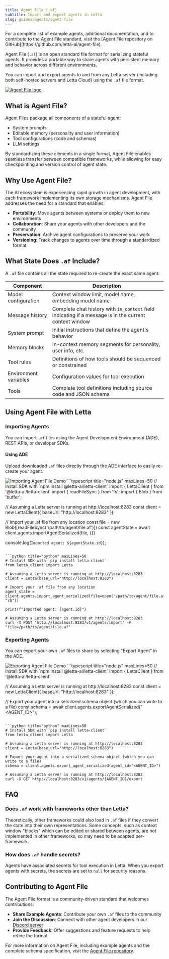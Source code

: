 ```yaml
---
title: Agent File (.af)
subtitle: Import and export agents in Letta
slug: guides/agents/agent-file
---
```


<Callout type="info">
  For a complete list of example agents, additional documentation, and to contribute to the Agent File standard, visit the [Agent File repository on GitHub](https://github.com/letta-ai/agent-file).
</Callout>

Agent File (`.af`) is an open standard file format for serializing stateful agents. It provides a portable way to share agents with persistent memory and behavior across different environments.

You can import and export agents to and from any Letta server (including both self-hosted servers and Letta Cloud) using the `.af` file format.

<Frame>
  <a href="https://github.com/letta-ai/agent-file" target="_blank">
    <img src="https://github.com/letta-ai/agent-file/raw/main/assets/agentfile.png" alt="Agent File logo" />
  </a>
</Frame>

## What is Agent File?

Agent Files package all components of a stateful agent:
- System prompts
- Editable memory (personality and user information)
- Tool configurations (code and schemas)
- LLM settings

By standardizing these elements in a single format, Agent File enables seamless transfer between compatible frameworks, while allowing for easy checkpointing and version control of agent state.

## Why Use Agent File?

The AI ecosystem is experiencing rapid growth in agent development, with each framework implementing its own storage mechanisms. Agent File addresses the need for a standard that enables:

- **Portability**: Move agents between systems or deploy them to new environments
- **Collaboration**: Share your agents with other developers and the community
- **Preservation**: Archive agent configurations to preserve your work
- **Versioning**: Track changes to agents over time through a standardized format

## What State Does `.af` Include?

A `.af` file contains all the state required to re-create the exact same agent:

| Component | Description |
|-----------|-------------|
| Model configuration | Context window limit, model name, embedding model name |
| Message history | Complete chat history with `in_context` field indicating if a message is in the current context window |
| System prompt | Initial instructions that define the agent's behavior |
| Memory blocks | In-context memory segments for personality, user info, etc. |
| Tool rules | Definitions of how tools should be sequenced or constrained |
| Environment variables | Configuration values for tool execution |
| Tools | Complete tool definitions including source code and JSON schema |

## Using Agent File with Letta

### Importing Agents

You can import `.af` files using the Agent Development Environment (ADE), REST APIs, or developer SDKs.

#### Using ADE

Upload downloaded `.af` files directly through the ADE interface to easily re-create your agent.

<Frame caption="Importing an Agent File through the ADE interface">
  <img src="https://github.com/letta-ai/agent-file/raw/main/assets/import_demo.gif" alt="Importing Agent File Demo" />
</Frame>

<CodeGroup>
```typescript title="node.js" maxLines=50
// Install SDK with `npm install @letta-ai/letta-client`
import { LettaClient } from '@letta-ai/letta-client'
import { readFileSync } from 'fs';
import { Blob } from 'buffer';

// Assuming a Letta server is running at http://localhost:8283
const client = new LettaClient({ baseUrl: "http://localhost:8283" });

// Import your .af file from any location
const file = new Blob([readFileSync('/path/to/agent/file.af')])
const agentState = await client.agents.importAgentSerialized(file, {})

console.log(`Imported agent: ${agentState.id}`);
```

```python title="python" maxLines=50
# Install SDK with `pip install letta-client`
from letta_client import Letta

# Assuming a Letta server is running at http://localhost:8283
client = Letta(base_url="http://localhost:8283")

# Import your .af file from any location
agent_state = client.agents.import_agent_serialized(file=open("/path/to/agent/file.af", "rb"))

print(f"Imported agent: {agent.id}")
```

```curl curl
# Assuming a Letta server is running at http://localhost:8283
curl -X POST "http://localhost:8283/v1/agents/import" -F "file=/path/to/agent/file.af"
```
</CodeGroup>

### Exporting Agents

You can export your own `.af` files to share by selecting "Export Agent" in the ADE.

<Frame caption="Exporting an Agent File from the ADE interface">
  <img src="https://github.com/letta-ai/agent-file/raw/main/assets/export_demo.gif" alt="Exporting Agent File Demo" />
</Frame>

<CodeGroup>
```typescript title="node.js" maxLines=50
// Install SDK with `npm install @letta-ai/letta-client`
import { LettaClient } from '@letta-ai/letta-client'

// Assuming a Letta server is running at http://localhost:8283
const client = new LettaClient({ baseUrl: "http://localhost:8283" });

// Export your agent into a serialized schema object (which you can write to a file)
const schema = await client.agents.exportAgentSerialized("<AGENT_ID>");
```

```python title="python" maxLines=50
# Install SDK with `pip install letta-client`
from letta_client import Letta

# Assuming a Letta server is running at http://localhost:8283
client = Letta(base_url="http://localhost:8283")

# Export your agent into a serialized schema object (which you can write to a file)
schema = client.agents.export_agent_serialized(agent_id="<AGENT_ID>")
```

```curl curl
# Assuming a Letta server is running at http://localhost:8283
curl -X GET http://localhost:8283/v1/agents/{AGENT_ID}/export
```
</CodeGroup>

## FAQ

### Does `.af` work with frameworks other than Letta?

Theoretically, other frameworks could also load in `.af` files if they convert the state into their own representations. Some concepts, such as context window "blocks" which can be edited or shared between agents, are not implemented in other frameworks, so may need to be adapted per-framework.

### How does `.af` handle secrets?

Agents have associated secrets for tool execution in Letta. When you export agents with secrets, the secrets are set to `null` for security reasons.

## Contributing to Agent File

The Agent File format is a community-driven standard that welcomes contributions:

- **Share Example Agents**: Contribute your own `.af` files to the community
- **Join the Discussion**: Connect with other agent developers in our [Discord server](https://discord.gg/letta)
- **Provide Feedback**: Offer suggestions and feature requests to help refine the format

For more information on Agent File, including example agents and the complete schema specification, visit the [Agent File repository](https://github.com/letta-ai/agent-file).
